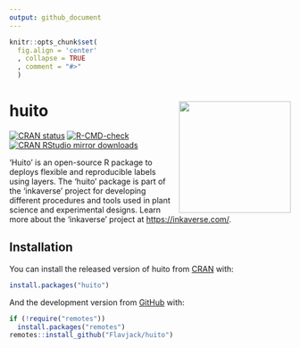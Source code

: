 ```yaml
---
output: github_document
---
```


```r
knitr::opts_chunk$set(
  fig.align = 'center'
  , collapse = TRUE
  , comment = "#>"
  )
```

# huito <img src="man/figures/logo.png" align="right" width="200" />

<!-- badges: start -->
[![CRAN status](https://www.r-pkg.org/badges/version/huito)](https://CRAN.R-project.org/package=huito)
[![R-CMD-check](https://github.com/Flavjack/huito/workflows/R-CMD-check/badge.svg)](https://github.com/Flavjack/huito/actions)
[![CRAN RStudio mirror downloads](https://cranlogs.r-pkg.org/badges/grand-total/huito?color=brightgreen)](https://r-pkg.org/pkg/huito)
<!-- badges: end -->

'Huito' is an open-source R package to deploys flexible and reproducible labels using layers. The 'huito' package is part of the 'inkaverse' project for developing different procedures and tools used in plant science and experimental designs. Learn more about the 'inkaverse' project at <https://inkaverse.com/>.

## Installation

You can install the released version of huito from [CRAN](https://cran.r-project.org/package=huito) with:

``` r
install.packages("huito")
```

And the development version from [GitHub](https://github.com/flavjack/huito) with:

``` r
if (!require("remotes"))
  install.packages("remotes")
remotes::install_github("Flavjack/huito")
```
